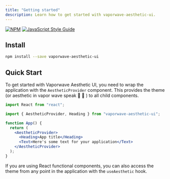 ```yaml
---
title: "Getting started"
description: Learn how to get started with vaporwave-aesthetic-ui.
---
```


[![NPM](https://img.shields.io/npm/v/vaporwave-aesthetic-ui.svg)](https://www.npmjs.com/package/vaporwave-aesthetic-ui) [![JavaScript Style Guide](https://img.shields.io/badge/code_style-standard-brightgreen.svg)](https://standardjs.com)

## Install

```bash
npm install --save vaporwave-aesthetic-ui
```

## Quick Start

To get started with Vaporwave Aesthetic UI, you need to wrap the application with the `AestheticProvider` component. This provides the theme (or aesthetic in vapor wave speak 🐬 🌴 ) to all child components.

```jsx
import React from "react";

import { AestheticProvider, Heading } from "vaporwave-aesthetic-ui";

function App() {
  return (
    <AestheticProvider>
      <Heading>App title</Heading>
      <Text>Here's some text for your application</Text>
    </AestheticProvider>
  );
}
```

If you are using React functional components, you can also access the theme from any point in the application with the `useAesthetic` hook.
